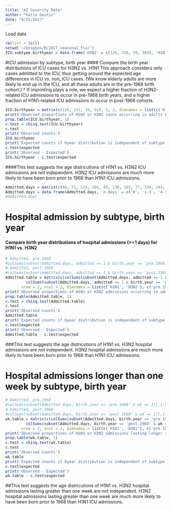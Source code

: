 ```yaml
---
title: "AZ Severity Data"
author: "Katie Gostic"
date: "9/25/2017"
---
```


Load data
```r
rm(list = ls())
setwd('~/Dropbox/R/2017_seasonal_flu/')
ICU.subtype.birthyear = data.frame('H3N2' = c(126, 318, 39, 389), 'H1N1' = c(151, 272, 91, 526), ICU = c(1, 0, 1, 0), pre.1968 = c(1, 1, 0, 0))
```


#ICU admission by subtype, birth year
#### Compare the birth year distributions of ICU cases for H3N2 vs. H1N1
This approach considers only cases admitted to the ICU, thus getting around the expected age differences in ICU vs. non_ICU cases. (We know elderly adults are more likely to end up in the ICU, and all these adults are in the pre-1968 birth cohort.)
* If imprinting plays a role, we expect a higher fraction of H3N2-related ICU admissions to occur in pre-1968 birth years, and a higher fraction of H1N1-related ICU admissions to occur in post-1968 cohorts.

```r
ICU.birthyear = matrix(c(126, 151, 39, 91), 2, 2, dimnames = list(c('H3', 'H1'), c('pre.1968', 'post.1968')))
print('Observed proportions of H1N1 or H3N2 cases occurring in adults born before or after 1968')
prop.table(ICU.birthyear, 1)
c.test = chisq.test(ICU.birthyear)
c.test
print('Observed counts')
ICU.birthyear
print('Expected counts if byear distribution is independent of subtype')
c.test$expected
print('Observed - Expected')
ICU.birthyear - c.test$expected
```
####This test suggests the age districutions of H1N1 vs. H3N2 ICU admissions are not independent. H3N2 ICU admissions are much more likely to have been born prior to 1968 than H1N1 ICU admissions.





```r
Admitted.days = matrix(c(88, 71, 131, 166, 99, 130, 105, 77, 334, 249, 175, 135, 54, 33, 54, 11), ncol = 2, nrow = 8, byrow = TRUE, dimnames = list(NULL, c('H1N1', 'H3N2')))
Admitted.days = data.frame(Admitted.days, 'n.days' = c('0', '1-3', '4-7', '>7', '0', '1-3', '4-7', '>7'), 'birth.year' = c('pre.1968', 'pre.1968', 'pre.1968', 'pre.1968', 'post.1968', 'post.1968', 'post.1968', 'post.1968'), 'admitted' = c(0, 1, 1, 1, 0, 1, 1, 1), 'wk' = c(0, 0, 0, 1, 0, 0, 0, 1))
#Admitted.days
```


# Hospital admission by subtype, birth year
#### Compare birth year distributions of hospital admissions (>=1 days) for H1N1 vs. H3N2
```r
# Admitted, pre.1968
#colSums(subset(Admitted.days, admitted == 1 & birth.year == 'pre.1968')[,1:2])
# Admitted, post.1968
#colSums(subset(Admitted.days, admitted == 1 & birth.year == 'post.1968')[,1:2])
Admitted.table = matrix(c(colSums(subset(Admitted.days, admitted == 1 & birth.year == 'pre.1968')[,1:2]), 
         colSums(subset(Admitted.days, admitted == 1 & birth.year == 'post.1968')[,1:2])), 
       nrow = 2, ncol = 2, dimnames = list(c('H1N1', 'H3N2'), c('pre.1968', 'post.1968')))
print('Observed proportions of H1N1 or H3N2 admissions occurring in adults born before or after 1968')
prop.table(Admitted.table, 1)
c.test = chisq.test(Admitted.table)
c.test
print('Observed counts')
Admitted.table
print('Expected counts if byear distribution is independent of subtype')
c.test$expected
print('Observed - Expected')
Admitted.table - c.test$expected
```

###This test suggests the age districutions of H1N1 vs. H3N2 hospital admissions are not independent. H3N2 hospital admissions are much more likely to have been born prior to 1968 than H1N1 ICU admissions.





# Hospital admissions longer than one week by subtype, birth year
```r
# Admitted, pre.1968
#colSums(subset(Admitted.days, birth.year == 'pre.1968' & wk == 1)[,1:2])
# Admitted, post.1968
#colSums(subset(Admitted.days, birth.year == 'post.1968' & wk == 1)[,1:2])
wk.table = matrix(c(colSums(subset(Admitted.days, birth.year == 'pre.1968' & wk == 1)[,1:2]), 
         colSums(subset(Admitted.days, birth.year == 'post.1968' & wk == 1)[,1:2])), 
       nrow = 2, ncol = 2, dimnames = list(c('H1N1', 'H3N2'), c('pre.1968', 'post.1968')))
print('Observed proportions of H1N1 or H3N2 admissions lasting longer than one week and occurring in adults born before or after 1968')
prop.table(wk.table, 1)
c.test = chisq.test(wk.table)
c.test
print('Observed counts')
wk.table
print('Expected counts if byear distribution is independent of subtype')
c.test$expected
print('Observed - Expected')
wk.table - c.test$expected
```

##This test suggests the age districutions of H1N1 vs. H3N2 hospital admissions lasting greater than one week are not independent. H3N2 hospital admissions lasting greater than one week are much more likely to have been born prior to 1968 than H1N1 ICU admissions.




